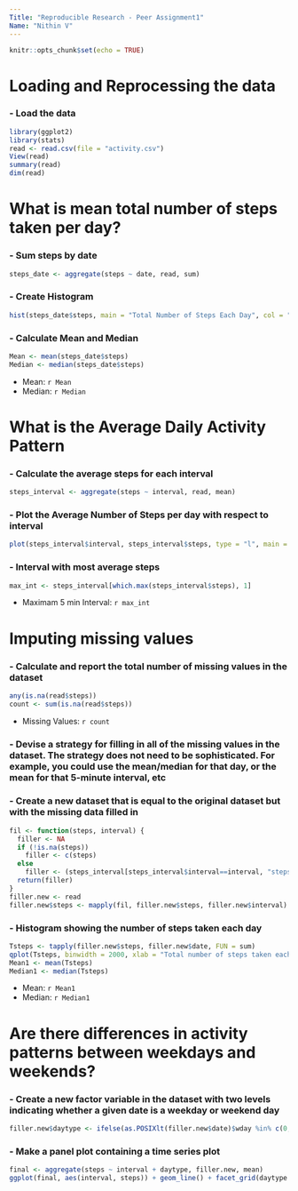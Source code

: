 ```yaml
---
Title: "Reproducible Research - Peer Assignment1"
Name: "Nithin V"
---
```


```r
knitr::opts_chunk$set(echo = TRUE)
```

# Loading and Reprocessing the data

### - Load the data
```r
library(ggplot2)
library(stats)
read <- read.csv(file = "activity.csv")
View(read)
summary(read)
dim(read)
```

# What is mean total number of steps taken per day?

### - Sum steps by date
```r
steps_date <- aggregate(steps ~ date, read, sum)
```

### - Create Histogram
```r
hist(steps_date$steps, main = "Total Number of Steps Each Day", col = "green", xlab = "Number of Steps")
```

### - Calculate Mean and Median
```r
Mean <- mean(steps_date$steps)
Median <- median(steps_date$steps)
```

* Mean: `r Mean` 
* Median: `r Median`


# What is the Average Daily Activity Pattern

### - Calculate the average steps for each interval
```r
steps_interval <- aggregate(steps ~ interval, read, mean)
```

### - Plot the Average Number of Steps per day with respect to interval
```r
plot(steps_interval$interval, steps_interval$steps, type = "l", main = "Average Steps / Day by Interval", xlab = "Interval", ylab = "Number of Steps")
```

### - Interval with most average steps
```r
max_int <- steps_interval[which.max(steps_interval$steps), 1]
```


* Maximam 5 min Interval: `r max_int` 

# Imputing missing values

### - Calculate and report the total number of missing values in the dataset
```r
any(is.na(read$steps))
count <- sum(is.na(read$steps))
```

* Missing Values: `r count`

### - Devise a strategy for filling in all of the missing values in the dataset. The strategy does not need to be sophisticated. For example, you could use the mean/median for that day, or the mean for that 5-minute interval, etc

### - Create a new dataset that is equal to the original dataset but with the missing data filled in
```r
fil <- function(steps, interval) {
  filler <- NA
  if (!is.na(steps))
    filler <- c(steps)
  else
    filler <- (steps_interval[steps_interval$interval==interval, "steps"])
  return(filler)
}
filler.new <- read
filler.new$steps <- mapply(fil, filler.new$steps, filler.new$interval)
```

### - Histogram showing the number of steps taken each day

```r
Tsteps <- tapply(filler.new$steps, filler.new$date, FUN = sum)
qplot(Tsteps, binwidth = 2000, xlab = "Total number of steps taken each day", main = "Histogram showing the number of steps taken each day")
Mean1 <- mean(Tsteps)
Median1 <- median(Tsteps)
```

* Mean: `r Mean1`
* Median: `r Median1`

# Are there differences in activity patterns between weekdays and weekends?

### - Create a new factor variable in the dataset with two levels indicating whether a given date is a weekday or weekend day
```r
filler.new$daytype <- ifelse(as.POSIXlt(filler.new$date)$wday %in% c(0,6), 'weekend', 'weekday')
```
### - Make a panel plot containing a time series plot
```r
final <- aggregate(steps ~ interval + daytype, filler.new, mean)
ggplot(final, aes(interval, steps)) + geom_line() + facet_grid(daytype ~ .)
```
